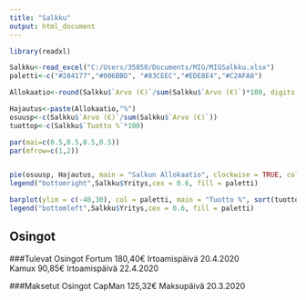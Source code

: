 ```yaml
---
title: "Salkku"
output: html_document
---
```


```r
library(readxl)

Salkku<-read_excel("C:/Users/35850/Documents/MIG/MIGSalkku.xlsx")
paletti<-c("#284177","#006BBD", "#83CEEC","#EDE8E4","#C2AFA8")

Allokaatio<-round(Salkku$`Arvo (€)`/sum(Salkku$`Arvo (€)`)*100, digits = 3)

Hajautus<-paste(Allokaatio,"%")
osuusp<-c(Salkku$`Arvo (€)`/sum(Salkku$`Arvo (€)`))
tuottop<-c(Salkku$`Tuotto %`*100)

par(mai=c(0.5,0.5,0.5,0.5))
par(mfrow=c(1,2))


pie(osuusp, Hajautus, main = "Salkun Allokaatio", clockwise = TRUE, col = paletti)
legend("bottomright",Salkku$Yritys,cex = 0.6, fill = paletti)

barplot(ylim = c(-40,30), col = paletti, main = "Tuotto %", sort(tuottop ,decreasing = TRUE))
legend("bottomleft",Salkku$Yritys,cex = 0.6, fill = paletti)
```

## Osingot

###Tulevat Osingot
Fortum 180,40€ Irtoamispäivä 20.4.2020 \
Kamux 90,85€ Irtoamispäivä 22.4.2020

###Maksetut Osingot
CapMan 125,32€ Maksupäivä 20.3.2020



